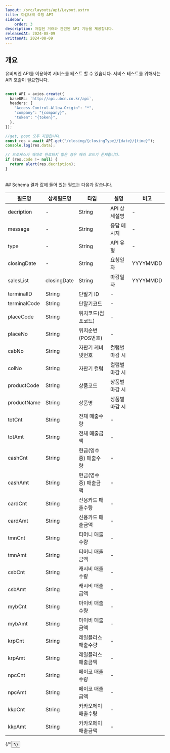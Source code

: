 ```yaml
---
layout: /src/layouts/api/Layout.astro
title: 마감내역 요청 API
sidebar:
    order: 3
description: 마감된 거래와 관련된 API 기능을 제공합니다.
releasedAt: 2024-08-09
writtenAt: 2024-08-09
---
```



## 개요
유비씨엔 API를 이용하여 서비스를 테스트 할 수 있습니다. 서비스 테스트를 위해서는 API 호출이 필요합니다.
<br/>

```ts

const API = axios.create({
  baseURL: `http://api.ubcn.co.kr/api`,
  headers: {
    "Access-Control-Allow-Origin": "*",
    "company": "{company}",
    "token": "{token}",
  },
});

//get, post 모두 지원합니다.
const res = await API.get("/closing/{closingType}/{date}/{time}");
console.log(res.data);

// 프로세스가 제대로 완료되지 않은 경우 에러 코드가 존재합니다.
if (res.code != null) {
  return alert(res.decription);
}

```
<br/>
## Schema
결과 값에 들어 있는 필드는 다음과 같습니다.
<table>
    <thead>
    <th>필드명</th>
    <th>상세필드명</th>
    <th>타입</th>
    <th>설명</th>
    <th>비고</th>
    </thead>
    <tbody>
    <tr>
        <td>decription</td>
        <td>-</td>
        <td>String</td>
        <td>API 상세설명</td>
        <td>-</td>
    </tr>
    <tr>
        <td>message</td>
        <td>-</td>
        <td>String</td>
        <td>응답 메시지</td>
        <td>-</td>
    </tr>
    <tr>
        <td>type</td>
        <td>-</td>
        <td>String</td>
        <td>API 유형</td>
        <td>-</td>
    </tr>
    <tr>
        <td>closingDate</td>
        <td>-</td>
        <td>String</td>
        <td>요청일자</td>
        <td>YYYYMMDD</td>
    </tr>
    <tr>
        <td rowSpan={27}>salesList</td>
        <td>closingDate</td>
        <td>String</td>
        <td>마감일자</td>
        <td>YYYYMMDD</td>
    </tr>
    <tr>
        <td>terminalID</td>
        <td>String</td>
        <td>단말기 ID</td>
        <td>-</td>
    </tr>
    <tr>
        <td>terminalCode</td>
        <td>String</td>
        <td>단말기코드</td>
        <td>-</td>
    </tr>
    <tr>
        <td>placeCode</td>
        <td>String</td>
        <td>위치코드(점포코드)</td>
        <td>-</td>
    </tr>
    <tr>
        <td>placeNo</td>
        <td>String</td>
        <td>위치순번(POS번호)</td>
        <td>-</td>
    </tr>
    <tr>
        <td>cabNo</td>
        <td>String</td>
        <td>자판기 케비넷번호</td>
        <td>컬럼별 마감 시</td>
    </tr>
    <tr>
        <td>colNo</td>
        <td>String</td>
        <td>자판기 컬럼</td>
        <td>컬럼별 마감 시</td>
    </tr>
    <tr>
        <td>productCode</td>
        <td>String</td>
        <td>상품코드</td>
        <td>상품별 마감 시</td>
    </tr>
    <tr>
        <td>productName</td>
        <td>String</td>
        <td>상품명</td>
        <td>상품별 마감 시</td>
    </tr>
    <tr>
        <td>totCnt</td>
        <td>String</td>
        <td>전체 매출수량</td>
        <td>-</td>
    </tr>
    <tr>
        <td>totAmt</td>
        <td>String</td>
        <td>전체 매출금액</td>
        <td>-</td>
    </tr>
    <tr>
        <td>cashCnt</td>
        <td>String</td>
        <td>현금(영수증) 매출수량</td>
        <td>-</td>
    </tr>
    <tr>
        <td>cashAmt</td>
        <td>String</td>
        <td>현금(영수증) 매출금액</td>
        <td>-</td>
    </tr>
    <tr>
        <td>cardCnt</td>
        <td>String</td>
        <td>신용카드 매출수량</td>
        <td>-</td>
    </tr>
    <tr>
        <td>cardAmt</td>
        <td>String</td>
        <td>신용카드 매출금액</td>
        <td>-</td>
    </tr>
    <tr>
        <td>tmnCnt</td>
        <td>String</td>
        <td>티머니 매출수량</td>
        <td>-</td>
    </tr>
    <tr>
        <td>tmnAmt</td>
        <td>String</td>
        <td>티머니 매출금액</td>
        <td>-</td>
    </tr>
    <tr>
        <td>csbCnt</td>
        <td>String</td>
        <td>캐시비 매출수량</td>
        <td>-</td>
    </tr>
    <tr>
        <td>csbAmt</td>
        <td>String</td>
        <td>캐시비 매출금액</td>
        <td>-</td>
    </tr>
    <tr>
        <td>mybCnt</td>
        <td>String</td>
        <td>마이비 매출수량</td>
        <td>-</td>
    </tr>
    <tr>
        <td>mybAmt</td>
        <td>String</td>
        <td>마이비 매출금액</td>
        <td>-</td>
    </tr>
    <tr>
        <td>krpCnt</td>
        <td>String</td>
        <td>레일플러스 매출수량</td>
        <td>-</td>
    </tr>
    <tr>
        <td>krpAmt</td>
        <td>String</td>
        <td>레일플러스 매출금액</td>
        <td>-</td>
    </tr>
    <tr>
        <td>npcCnt</td>
        <td>String</td>
        <td>페이코 매출수량</td>
        <td>-</td>
    </tr>
    <tr>
        <td>npcAmt</td>
        <td>String</td>
        <td>페이코 매출금액</td>
        <td>-</td>
    </tr>
    <tr>
        <td>kkpCnt</td>
        <td>String</td>
        <td>카카오페이 매출수량</td>
        <td>-</td>
    </tr>
    <tr>
        <td>kkpAmt</td>
        <td>String</td>
        <td>카카오페이 매출금액</td>
        <td>-</td>
    </tr>
    </tbody>
</table>
{/*<Button url={"https://devapi.ubcn.co.kr:17881/list/noticeList"} title={"테스트 버튼"}/>*/}